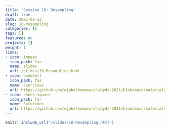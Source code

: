 ```yaml
---
title: 'Session 10: Resampling'
draft: true
date: 2021-06-13
slug: 10-resampling
categories: []
tags: []
featured: no
projects: []
weight: 1
links:
- icon: images
  icon_pack: fas
  name: slides
  url: /slides/10-Resampling.html
- icon: dumbbell
  icon_pack: fas
  name: Exercises
  url: https://github.com/wjakethompson/tidyds-2021/blob/main/materials/exercises/10-resampling.Rmd
- icon: check-square
  icon_pack: far
  name: Solutions
  url: https://github.com/wjakethompson/tidyds-2021/blob/main/materials/solutions/10-resampling-solutions.Rmd
---
```


```r
knitr::include_url("/slides/10-Resampling.html")
```
